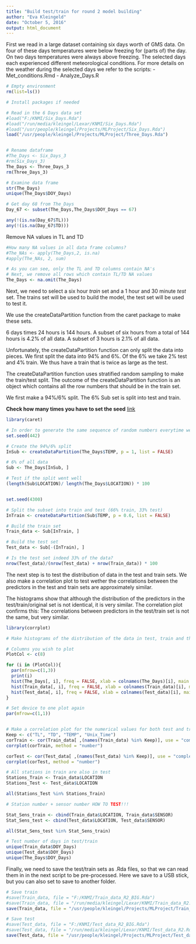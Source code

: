```yaml
---
title: "Build test/train for round 2 model building"
author: "Eva Kleingeld"
date: "October 5, 2016"
output: html_document
---
```


First we read in a large dataset containing six days worth of GMS data. 
On four of these days temperatures were below freezing for (parts of) the day. 
On two days temperatures were always above freezing. 
The selected days each experienced different meteorological conditions.
For more details on the weather during the selected days we refer to the scripts:
- Met_conditions.Rmd
- Analyze_Days.R

```r
# Empty environment
rm(list=ls())

# Install packages if needed

# Read in the 6 Days data set
#load("F:/KNMI/Six_Days.Rda")
#load("/run/media/kleingel/Lexar/KNMI/Six_Days.Rda")
#load("/usr/people/kleingel/Projects/MLProject/Six_Days.Rda")
load("/usr/people/kleingel/Projects/MLProject/Three_Days.Rda")


# Rename dataframe
#The_Days <- Six_Days_3
#rm(Six_Days_3)
The_Days <- Three_Days_3
rm(Three_Days_3)

# Examine data frame
str(The_Days)
unique(The_Days$DOY_Days)

# Get day 68 from The_Days
Day_67 <- subset(The_Days,The_Days$DOY_Days == 67)

any(!(is.na(Day_67$TL)))
any(!(is.na(Day_67$TD)))


```

Remove NA values in TL and TD

```r
#How many NA values in all data frame columns?
#The_NAs <- apply(The_Days,2, is.na)
#apply(The_NAs, 2, sum)

# As you can see, only the TL and TD columns contain NA's 
# Next, we remove all rows which contain TL/TD NA values
The_Days <- na.omit(The_Days)
```



Next, we need to select a six hour *train* set and a 1 hour and 30 minute *test* set. 
The trains set will be used to build the model, the test set will be used to test it. 

We use the createDataPartition function from the caret package to make these sets. 

6 days times 24 hours is 144 hours. A subset of six hours from a total of 144 hours is 4.2% of all data. A subset of 3 hours is 2.1% of all data. 

Unfortunately, the createDataPartition function can only split the data into pieces. We first split the data into 94% and 6%. Of the 6% we take 2% test and 4% train. We thus have a train that is twice as large as the test. 

The createDataPartition function uses stratified random sampling to make the train/test split. The outcome of the createDataPartition function is an object which contains all the row numbers that should be in the train set. 

We first make a 94%/6% split. The 6% Sub set is split into test and train. 

**Check how many times you have to set the seed**
[link](http://stackoverflow.com/questions/20624698/fixing-set-seed-for-an-entire-session)
```r
library(caret)

# In order to generate the same sequence of random numbers everytime we run this script (so that we every time get the same test/train split) we set a seed
set.seed(442)

# Create the 94%/6% split
InSub <- createDataPartition(The_Days$TEMP, p = 1, list = FALSE)

# 6% of all data
Sub <- The_Days[InSub, ]

# Test if the split went well 
(length(Sub$LOCATION)/ length(The_Days$LOCATION)) * 100


set.seed(4300)

# Split the subset into train and test (66% train, 33% test) 
InTrain <- createDataPartition(Sub$TEMP, p = 0.6, list = FALSE)

# Build the train set
Train_data <- Sub[InTrain, ]

# Build the test set
Test_data <- Sub[-(InTrain), ]

# Is the test set indeed 33% of the data?
nrow(Test_data)/(nrow(Test_data) + nrow(Train_data)) * 100

```
 
The next step is to test the distribution of data in the test and train sets. 
We also make a correlation plot to test wether the correlations between the predictors in the test and train sets are approximately similar. 

The histograms show that although the distribution of the predictors in the test/train/original set is not identical, it is very similar. The correlation plot confirms this: The correlations between predictors in the test/train set is not the same, but very similar. 


```r
library(corrplot)

# Make histograms of the distribution of the data in test, train and the original data and plot side by side

# Columns you wish to plot
PlotCol <- c(8)

for (i in (PlotCol)){
  par(mfrow=c(1,3))
  print(i)
  hist(The_Days[, i], freq = FALSE, xlab = colnames(The_Days)[i], main = paste("Original data", colnames(The_Days)[i]))
  hist(Train_data[, i], freq = FALSE, xlab = colnames(Train_data)[i], main = paste("Train data", colnames(Train_data)[i]))
  hist(Test_data[, i], freq = FALSE, xlab = colnames(Test_data)[i], main = paste("Test data", colnames(Test_data)[i]))
}

# Set device to one plot again 
par(mfrow=c(1,1))


# Make a correlation plot for the numerical values for both test and train
Keep <- c("TL", "TD", "TEMP", "Unix_Time")
corTrain <- cor(Train_data[ ,(names(Train_data) %in% Keep)], use = "complete.obs")
corrplot(corTrain, method = "number")

corTest <- cor(Test_data[ ,(names(Test_data) %in% Keep)], use = "complete.obs")
corrplot(corTest, method = "number")

```

```r
# All stations in train are also in test
Stations_Train <- Train_data$LOCATION 
Stations_Test <- Test_data$LOCATION

all(Stations_Test %in% Stations_Train)

# Station number + sensor number HOW TO TEST!!!

Stat_Sens_train <- cbind(Train_data$LOCATION, Train_data$SENSOR)
Stat_Sens_test <- cbind(Test_data$LOCATION, Test_data$SENSOR)

all(Stat_Sens_test %in% Stat_Sens_train)

# Test number of days in test/train
unique(Train_data$DOY_Days)
unique(Test_data$DOY_Days)
unique(The_Days$DOY_Days)
```






Finally, we need to save the test/train sets as .Rda files, so that we can read them in in the next script to be pre-processed. Here we save to a USB stick, but you can also set to save to another folder. 

```r
# Save train
#save(Train_data, file = "F:/KNMI/Train_data_R2_BIG.Rda")
#save(Train_data, file = "/run/media/kleingel/Lexar/KNMI/Train_data_R2.Rda")
save(Train_data, file = "/usr/people/kleingel/Projects/MLProject/Train_data_3D.Rda")

# Save test
#save(Test_data, file = "F:/KNMI/Test_data_R2_BIG.Rda")
#save(Test_data, file = "/run/media/kleingel/Lexar/KNMI/Test_data_R2.Rda")
save(Test_data, file = "/usr/people/kleingel/Projects/MLProject/Test_data_3D.Rda")

```


